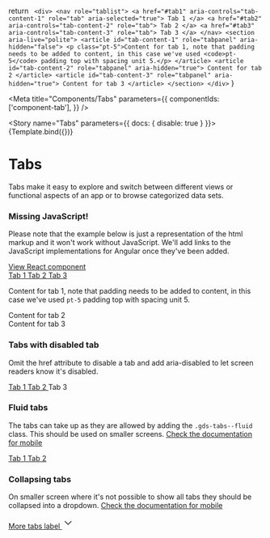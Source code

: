 
  return `
    <div>
      <nav role="tablist">
        <a href="#tab1" aria-controls="tab-content-1" role="tab" aria-selected="true">
          Tab 1
        </a>
        <a href="#tab2" aria-controls="tab-content-2" role="tab">
          Tab 2
        </a>
        <a href="#tab3" aria-controls="tab-content-3" role="tab">
          Tab 3
        </a>
      </nav>
      <section aria-live="polite">
        <article id="tab-content-1" role="tabpanel" aria-hidden="false">
          <p class="pt-5">Content for tab 1, note that padding needs to be added to content, in this case we've used <code>pt-5</code> padding top with spacing unit 5.</p>
        </article>
        <article id="tab-content-2" role="tabpanel" aria-hidden="true">
          Content for tab 2
        </article>
        <article id="tab-content-3" role="tabpanel" aria-hidden="true">
          Content for tab 3
        </article>
      </section>
    </div>`
}

<Meta
  title="Components/Tabs"
  parameters={{
    componentIds: ['component-tab'],
  }}
/>

<Story name="Tabs" parameters={{ docs: { disable: true } }}>
  {Template.bind({})}
</Story>

# Tabs

Tabs make it easy to explore and switch between different views or functional aspects of an app or to browse categorized data sets.

<div role="alert" class="info">
  <main>
    <h3>Missing JavaScript!</h3>
    <p>
      Please note that the example below is just a representation of the html
      markup and it won't work without JavaScript. We'll add links to the
      JavaScript implementations for Angular once they've been added.
    </p>
  </main>
  <footer>
    <a target="_blank" href="./../react/?path=/docs/components-tabs">
      View React component
    </a>
  </footer>
</div>

<Canvas>
  <div>
    <nav role="tablist">
      <a
        href="#tab1"
        aria-controls="tab-content-1"
        role="tab"
        aria-selected="true"
      >
        Tab 1
      </a>
      <a href="#tab2" aria-controls="tab-content-2" role="tab">
        Tab 2
      </a>
      <a href="#tab3" aria-controls="tab-content-3" role="tab">
        Tab 3
      </a>
    </nav>
    <section aria-live="polite">
      <article id="tab-content-1" role="tabpanel" aria-hidden="false">
        <p class="pt-5">
          Content for tab 1, note that padding needs to be added to content, in
          this case we've used <code>pt-5</code> padding top with spacing unit
          5.
        </p>
      </article>
      <article id="tab-content-2" role="tabpanel" aria-hidden="true">
        Content for tab 2
      </article>
      <article id="tab-content-3" role="tabpanel" aria-hidden="true">
        Content for tab 3
      </article>
    </section>
  </div>
</Canvas>

### Tabs with disabled tab

Omit the href attribute to disable a tab and add aria-disabled to let screen readers know it's disabled.

<Canvas>
  <nav role="tablist">
    <a
      href="#tab1"
      aria-controls="tab-content-1"
      role="tab"
      aria-selected="true"
    >
      Tab 1
    </a>
    <a href="#tab2" aria-controls="tab-content-2" role="tab">
      Tab 2
    </a>
    <a aria-controls="tab-content-3" role="tab" aria-disabled>
      Tab 3
    </a>
  </nav>
</Canvas>

### Fluid tabs

The tabs can take up as they are allowed by adding the `.gds-tabs--fluid` class. This should be used on smaller screens. [Check the documentation for mobile](https://designlibrary.sebgroup.com/components/component-tab)

<Canvas>
  <nav role="tablist" class="gds-tabs--fluid">
    <a
      href="#tab1"
      aria-controls="tab-content-1"
      role="tab"
      aria-selected="true"
    >
      Tab 1
    </a>
    <a href="#tab2" aria-controls="tab-content-2" role="tab">
      Tab 2
    </a>
  </nav>
</Canvas>

### Collapsing tabs

On smaller screen where it's not possible to show all tabs they should be collapsed into a dropdown. [Check the documentation for mobile](https://designlibrary.sebgroup.com/components/component-tab)

<Canvas>
  <nav role="tablist" class="gds-tabs--fluid">
    <a
      href="#tab1"
      aria-controls="tab-content-1"
      role="tab"
      aria-selected="true"
      class="flex align-items-center justify-content-between"
    >
      More tabs label
      <svg
        width="24"
        height="24"
        viewBox="0 0 24 24"
        fill="none"
        xmlns="http://www.w3.org/2000/svg"
      >
        <path
          d="M18.8094 9.22817L18.1906 8.60942C18.0437 8.46255 17.8062 8.46255 17.6594 8.60942L12 14.2563L6.3406 8.60942C6.19373 8.46255 5.95623 8.46255 5.80935 8.60942L5.1906 9.22817C5.04373 9.37505 5.04373 9.61255 5.1906 9.75942L11.7344 16.3032C11.8812 16.45 12.1187 16.45 12.2656 16.3032L18.8094 9.75942C18.9562 9.61255 18.9562 9.37505 18.8094 9.22817Z"
          fill="#333333"
        />
      </svg>
    </a>
  </nav>
</Canvas>
